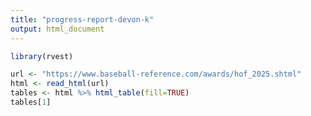 ```yaml
---
title: "progress-report-devon-k"
output: html_document
---
```


```r
library(rvest)

url <- "https://www.baseball-reference.com/awards/hof_2025.shtml"
html <- read_html(url)
tables <- html %>% html_table(fill=TRUE)
tables[1]
```
